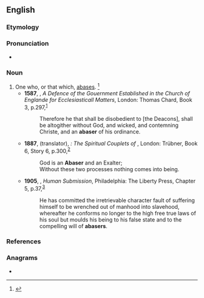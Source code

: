==English==

===Etymology===
{{suffix|en|abase|er|id2=agent noun}}

===Pronunciation===
* {{a|GenAm}} {{IPA|/əˈbeɪs.ɚ/|lang=en}}

===Noun===
{{en-noun}}

# One who, or that which, [[abase]]s. {{defdate|Late 16<sup>th</sup> century.}}<ref>{{R:SOED5|page=2}}</ref>
#* '''1587''', {{w|John Bridges (bishop)|John Bridges}}, ''A Defence of the Gouernment Established in the Church of Englande for Ecclesiasticall Matters'', London: Thomas Chard, Book 3, p.{{nbsp}}297,<sup>[http://name.umdl.umich.edu/A16832.0001.001]</sup>
#*: Therefore he that shall be disobedient to [the Deacons], shall be altogither without God, and wicked, and contemning Christe, and an '''abaser''' of his ordinance.
#* '''1887''', {{w|E. H. Whinfield}} (translator), ''{{w|Masnavi|Masnavi I Ma’navi}}: The Spiritual Couplets of {{w|Rumi|Maulána Jalálu-’d-Dín Muhammad i Rúmi}}'', London: Trübner, Book 6, Story 6, p.{{nbsp}}300,<sup>[https://archive.org/details/cu31924026910251]</sup>
#*: God is an '''Abaser''' and an Exalter;
#*: Without these two processes nothing comes into being.
#* '''1905''', {{w|Morrison I. Swift}}, ''Human Submission'', Philadelphia: The Liberty Press, Chapter 5, p.{{nbsp}}37,<sup>[https://archive.org/details/humansubmission00swifrich]</sup>
#*: He has committed the irretrievable character fault of suffering himself to be wrenched out of manhood into slavehood, whereafter he conforms no longer to the high free true laws of his soul but moulds his being to his false state and to the compelling will of '''abasers'''.

===References===
<references/>

===Anagrams===
* {{anagrams|en|a=aabers|Raabes|abears|abrase}}